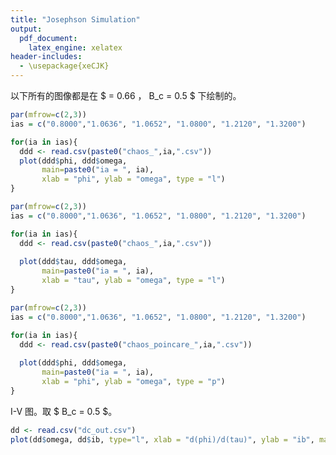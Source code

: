 ```yaml
---
title: "Josephson Simulation"
output:
  pdf_document:
    latex_engine: xelatex
header-includes:
  - \usepackage{xeCJK}
---
```


以下所有的图像都是在 $ \omega = 0.66 $，$ B_c = 0.5 $ 下绘制的。

```r
par(mfrow=c(2,3))
ias = c("0.8000","1.0636", "1.0652", "1.0800", "1.2120", "1.3200")

for(ia in ias){
  ddd <- read.csv(paste0("chaos_",ia,".csv"))
  plot(ddd$phi, ddd$omega, 
       main=paste0("ia = ", ia),
       xlab = "phi", ylab = "omega", type = "l")
}
```

```r
par(mfrow=c(2,3))
ias = c("0.8000","1.0636", "1.0652", "1.0800", "1.2120", "1.3200")

for(ia in ias){
  ddd <- read.csv(paste0("chaos_",ia,".csv"))
  
  plot(ddd$tau, ddd$omega,
       main=paste0("ia = ", ia),
       xlab = "tau", ylab = "omega", type = "l")
}
```

```r
par(mfrow=c(2,3))
ias = c("0.8000","1.0636", "1.0652", "1.0800", "1.2120", "1.3200")

for(ia in ias){
  ddd <- read.csv(paste0("chaos_poincare_",ia,".csv"))
  
  plot(ddd$phi, ddd$omega, 
       main=paste0("ia = ", ia),
       xlab = "phi", ylab = "omega", type = "p")
}
```

I-V 图。取 $ B_c = 0.5 $。

```r
dd <- read.csv("dc_out.csv")
plot(dd$omega, dd$ib, type="l", xlab = "d(phi)/d(tau)", ylab = "ib", main = "IV diagram B_c = 0.5")
```